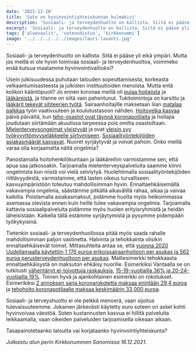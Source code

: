 ```yaml
---
date: '2021-12-20'
title: 'Sote on hyvinvointiyhteiskunnan kulmakivi'
description: 'Sosiaali- ja terveydenhuolto on kallista. Siitä ei pääse yli eikä ympäri. Mutta jos meillä ei ole hyvin toimivaa sosiaali- ja terveydenhuoltoa, voimmeko enää kutsua maatamme hyvinvointivaltioksi?'
excerpt: 'Sosiaali- ja terveydenhuolto on kallista. Siitä ei pääse yli eikä ympäri. Mutta jos meillä ei ole hyvin toimivaa sosiaali- ja terveydenhuoltoa, voimmeko enää kutsua maatamme hyvinvointivaltioksi?'
tags: ['aluevaalit', 'soteuudistus', 'kirkkonummi']
image: '../../../../../images/lauri-lavanti.jpg'
---
```


Sosiaali- ja terveydenhuolto on kallista. Siitä ei pääse yli eikä ympäri. Mutta jos meillä ei ole hyvin toimivaa sosiaali- ja terveydenhuoltoa, voimmeko enää kutsua maatamme hyvinvointivaltioksi?

Usein julkisuudessa puhutaan talouden sopeuttamisesta, korkeasta velkaantumisasteesta ja julkisten instituutioiden menoista. Mutta entä kolikon kääntöpuoli? Jo ennen koronaa meillä oli [pulaa hoitajista](https://yle.fi/aihe/t/18-328952) ja [lääkäreistä](https://www.is.fi/kotimaa/art-2000006278379.html), ja tilanne on siitä vain pahentunut. Tukitoimintoja on karsittu ja [lääkärit tekevät sihteerien työtä](https://www.hs.fi/paakirjoitukset/art-2000008439006.html). Sairaanhoitajille maksetaan liian [matalaa palkkaa](https://www.iltalehti.fi/tyoelama/a/7c881fab-b5d2-4bc6-b7e8-3b446f74116b) työn vaativuuteen ja koulutustasoon nähden. [Hoitovelka kasvaa](https://yle.fi/uutiset/3-11605429) päivä päivältä, kun [teho-osastot ovat täynnä koronapotilaita](https://yle.fi/uutiset/3-12205139) ja hoitajia joudutaan siirtämään akuutissa tarpeessa pois omilta osastoiltaan. [Mielenterveysongelmat yleistyvät](https://yle.fi/uutiset/3-11286438) ja ovat [yleisin syy työkyvyttömyyseläkkeelle siirtymiseen](https://www.etk.fi/ajankohtaista/mielenterveyden-sairaudet-yleisin-tyokyvyttomyyselakkeelle-siirtymisen-syy/). [Sosiaalityöntekijöiden asiakasmäärät kasvavat](https://yle.fi/uutiset/3-10823854). Nuoret syrjäytyvät ja voivat pahoin. Onko meillä varaa olla korjaamatta näitä ongelmia?

Panostamalla hoitohenkilökuntaan ja lääkäreihin varmistamme sen, että apua saa jatkossakin. Tarjoamalla mielenterveyspalveluita saamme kiinni ongelmista kun niistä voi vielä selviytyä. Huolehtimalla sosiaalityöntekijöiden riittävyydestä, varmistamme, että lasten oikeus turvalliseen kasvuympäristöön toteutuu mahdollisimman hyvin. Ennaltaehkäisemällä vakavampia ongelmia, säästämme pitkällä aikavälillä rahaa, aikaa ja vaivaa kaikilta. Poistamalla asiakasmaksut, pidämme huolta myös heikoimmassa asemassa olevista ennen kuin heille tulee vakavampia ongelmia. Tarjoamalla kattavia sosiaalipalveluita pidämme myös huolen erityisryhmistä ja heidän läheisistään. Kaikella tällä estämme syrjäytymistä ja pysymme pidempään työkykyisinä.

Tietenkin sosiaali- ja terveydenhuollossa pitää myös saada rahalle mahdollisimman paljon vastinetta. Halvinta ja tehokkainta olisikin ennaltaehkäisevät toimet. Mittasuhteita antaa se, että [vuonna 2020 Uudellamaalla käytettiin 1 176 euroa erikoissairaanhoitoon per asukas ja 562 euroa perusterveydenhuoltoon per asukas](https://www.kuntaliitto.fi/sosiaali-ja-terveysasiat/tilastot-ja-erillisselvitykset/kuntien-sosiaali-ja-terveydenhuollon-nettokustannukset-euroaasukas). Malliesimerkki tehokkaasta ennaltaehkäisystä on maksuton ehkäisy nuorille. Esimerkiksi Vantaalla se on tutkitusti [vähentänyt ei-toivottuja raskauksia](https://bmjopen.bmj.com/content/11/2/e043092), [15-19-vuotiailla 36% ja 20-24-vuotiailla 19%](https://terveysportti.mobi/xmedia/duo/duo15044.pdf#2). Toinen hyvä ja ajankohtainen esimerkki on rokotukset. Esimerikiksi [2 annoksen sarja koronarokotetta maksaa enintään 29,4 euroa](https://www.iltalehti.fi/koronavirus/a/24f02847-25ad-466e-a160-709e51be80e7) ja [tehohoito koronapotilaalle maksaa keskimäärin 33 000 euroa](https://www.iltalehti.fi/kotimaa/a/a5ac42f4-d753-4d24-abaf-a14967e3422b).

Sosiaali- ja terveyshuolto ei ole pelkkä menoerä, vaan sijoitus tulevaisuuteemme. Jokainen järkevästi käytetty euro soteen on askel kohti hyvinvoivaa väestöä. Soten kustannusten kasvua ei hillitä palveluita leikkaamalla, vaan oikeiden palveluiden tarjoamisella oikeaan aikaan.

Tasapainotetaanko taloutta vai korjataanko hyvinvointiyhteiskunta?

_Julkaistu alun perin Kirkkonummen Sanomissa 16.12.2021._
